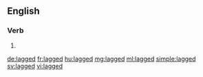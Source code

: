 ==English==

===Verb===
{{head|en}}

# {{en-past of|lag}}

[[de:lagged]]
[[fr:lagged]]
[[hu:lagged]]
[[mg:lagged]]
[[ml:lagged]]
[[simple:lagged]]
[[sv:lagged]]
[[vi:lagged]]